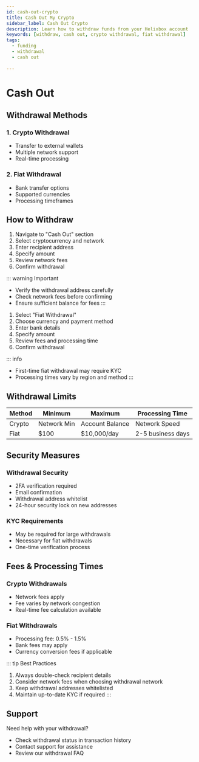 ```yaml
---
id: cash-out-crypto
title: Cash Out My Crypto
sidebar_label: Cash Out Crypto
description: Learn how to withdraw funds from your Helixbox account
keywords: [withdraw, cash out, crypto withdrawal, fiat withdrawal]
tags:
  - funding
  - withdrawal
  - cash out
  
---
```


# Cash Out

## Withdrawal Methods

### 1. Crypto Withdrawal
- Transfer to external wallets
- Multiple network support
- Real-time processing

### 2. Fiat Withdrawal
- Bank transfer options
- Supported currencies
- Processing timeframes

## How to Withdraw

<Tabs>
<TabItem value="crypto" label="Crypto Withdrawal">

1. Navigate to "Cash Out" section
2. Select cryptocurrency and network
3. Enter recipient address
4. Specify amount
5. Review network fees
6. Confirm withdrawal

::: warning Important
- Verify the withdrawal address carefully
- Check network fees before confirming
- Ensure sufficient balance for fees
:::
</TabItem>

<TabItem value="fiat" label="Fiat Withdrawal">

1. Select "Fiat Withdrawal"
2. Choose currency and payment method
3. Enter bank details
4. Specify amount
5. Review fees and processing time
6. Confirm withdrawal

::: info
- First-time fiat withdrawal may require KYC
- Processing times vary by region and method
:::
</TabItem>
</Tabs>

## Withdrawal Limits

| Method | Minimum | Maximum | Processing Time |
|--------|----------|----------|-----------------|
| Crypto | Network Min | Account Balance | Network Speed |
| Fiat | $100 | $10,000/day | 2-5 business days |

## Security Measures

### Withdrawal Security
- 2FA verification required
- Email confirmation
- Withdrawal address whitelist
- 24-hour security lock on new addresses

### KYC Requirements
- May be required for large withdrawals
- Necessary for fiat withdrawals
- One-time verification process

## Fees & Processing Times

### Crypto Withdrawals
- Network fees apply
- Fee varies by network congestion
- Real-time fee calculation available

### Fiat Withdrawals
- Processing fee: 0.5% - 1.5%
- Bank fees may apply
- Currency conversion fees if applicable

::: tip Best Practices
1. Always double-check recipient details
2. Consider network fees when choosing withdrawal network
3. Keep withdrawal addresses whitelisted
4. Maintain up-to-date KYC if required
:::

## Support

Need help with your withdrawal?
- Check withdrawal status in transaction history
- Contact support for assistance
- Review our withdrawal FAQ 